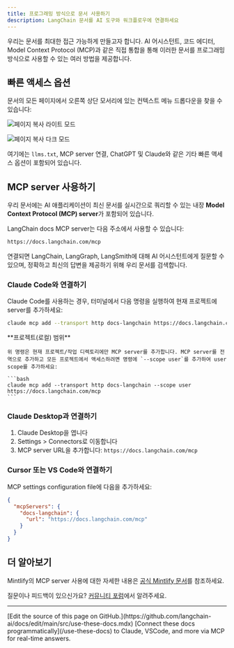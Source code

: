 ```yaml
---
title: 프로그래밍 방식으로 문서 사용하기
description: LangChain 문서를 AI 도구와 워크플로우에 연결하세요
---
```


우리는 문서를 최대한 접근 가능하게 만들고자 합니다. AI 어시스턴트, 코드 에디터, Model Context Protocol (MCP)과 같은 직접 통합을 통해 이러한 문서를 프로그래밍 방식으로 사용할 수 있는 여러 방법을 제공합니다.

## 빠른 액세스 옵션

문서의 모든 페이지에서 오른쪽 상단 모서리에 있는 컨텍스트 메뉴 드롭다운을 찾을 수 있습니다:

<img
    className="block dark:hidden"
    src="/images/copy-page-light.png"
    alt="페이지 복사 라이트 모드"
/>

<img
    className="hidden dark:block"
    src="/images/copy-page-dark.png"
    alt="페이지 복사 다크 모드"
/>

여기에는 `llms.txt`, MCP server 연결, ChatGPT 및 Claude와 같은 기타 빠른 액세스 옵션이 포함되어 있습니다.

## MCP server 사용하기

우리 문서에는 AI 애플리케이션이 최신 문서를 실시간으로 쿼리할 수 있는 내장 **Model Context Protocol (MCP) server**가 포함되어 있습니다.

LangChain docs MCP server는 다음 주소에서 사용할 수 있습니다:

```txt
https://docs.langchain.com/mcp
```

연결되면 LangChain, LangGraph, LangSmith에 대해 AI 어시스턴트에게 질문할 수 있으며, 정확하고 최신의 답변을 제공하기 위해 우리 문서를 검색합니다.

### Claude Code와 연결하기

Claude Code를 사용하는 경우, 터미널에서 다음 명령을 실행하여 현재 프로젝트에 server를 추가하세요:

```bash
claude mcp add --transport http docs-langchain https://docs.langchain.com/mcp
```

<Note>
    **프로젝트(로컬) 범위**

    위 명령은 현재 프로젝트/작업 디렉토리에만 MCP server를 추가합니다. MCP server를 전역으로 추가하고 모든 프로젝트에서 액세스하려면 명령에 `--scope user`를 추가하여 user scope를 추가하세요:

    ```bash
    claude mcp add --transport http docs-langchain --scope user https://docs.langchain.com/mcp
    ```
</Note>

### Claude Desktop과 연결하기

1. Claude Desktop을 엽니다
2. Settings > Connectors로 이동합니다
3. MCP server URL을 추가합니다: `https://docs.langchain.com/mcp`

### Cursor 또는 VS Code와 연결하기

MCP settings configuration file에 다음을 추가하세요:

```json
{
  "mcpServers": {
    "docs-langchain": {
      "url": "https://docs.langchain.com/mcp"
    }
  }
}
```

## 더 알아보기

Mintlify의 MCP server 사용에 대한 자세한 내용은 [공식 Mintlify 문서](https://www.mintlify.com/docs/ai/model-context-protocol)를 참조하세요.

질문이나 피드백이 있으신가요? [커뮤니티 포럼](https://forum.langchain.com/)에서 알려주세요.

---

<Callout icon="pen-to-square" iconType="regular">
    [Edit the source of this page on GitHub.](https://github.com/langchain-ai/docs/edit/main/src/use-these-docs.mdx)
</Callout>
<Tip icon="terminal" iconType="regular">
    [Connect these docs programmatically](/use-these-docs) to Claude, VSCode, and more via MCP for    real-time answers.
</Tip>
